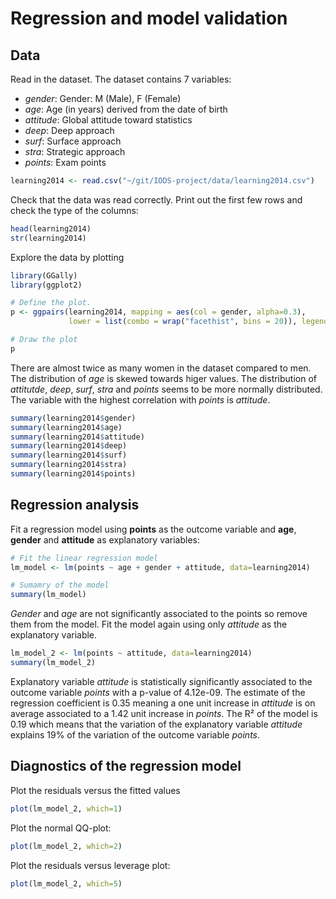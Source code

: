 # Regression and model validation

## Data
Read in the dataset. The dataset contains 7 variables:

* *gender*: Gender: M (Male), F (Female)
* *age*: Age (in years) derived from the date of birth
* *attitude*: Global attitude toward statistics
* *deep*: Deep approach
* *surf*: Surface approach
* *stra*: Strategic approach
* *points*: Exam points

```r
learning2014 <- read.csv("~/git/IODS-project/data/learning2014.csv")
```

Check that the data was read correctly. Print out the first few rows and check the type of the columns:
```r
head(learning2014)
str(learning2014)
```


Explore the data by plotting
```r
library(GGally)
library(ggplot2)

# Define the plot.
p <- ggpairs(learning2014, mapping = aes(col = gender, alpha=0.3), 
             lower = list(combo = wrap("facethist", bins = 20)), legend=1)

# Draw the plot
p

```

There are almost twice as many women in the dataset compared to men. The distribution of *age* is skewed towards higer values. The distribution of *attitutde*, *deep*, *surf*, *stra* and *points* seems to be more normally distributed. The variable with the highest correlation with *points* is *attitude*. 

```r
summary(learning2014$gender)
summary(learning2014$age)
summary(learning2014$attitude)
summary(learning2014$deep)
summary(learning2014$surf)
summary(learning2014$stra)
summary(learning2014$points)

```


##   Regression analysis
Fit a regression model using **points** as the outcome variable and  **age**, **gender** and **attitude** as explanatory variables:

```r
# Fit the linear regression model
lm_model <- lm(points ~ age + gender + attitude, data=learning2014)

# Sumamry of the model
summary(lm_model)

```
*Gender* and *age* are not significantly associated to the points so remove them from the model.
Fit the model again using only *attitude* as the explanatory variable.

```r
lm_model_2 <- lm(points ~ attitude, data=learning2014)
summary(lm_model_2)
```

Explanatory variable *attitude* is statistically significantly associated to the outcome variable *points* with a p-value of 4.12e-09. The estimate of the regression coefficient is 0.35 meaning a one unit increase in *attitude* is on average associated to a 1.42 unit increase in *points*. The R² of the model is 0.19 which means that the variation of the explanatory variable *attitude* explains 19% of the variation of the outcome variable *points*.

## Diagnostics of the regression model
Plot the residuals versus the fitted values 
```r
plot(lm_model_2, which=1)
```

Plot the normal QQ-plot:
```r
plot(lm_model_2, which=2)
```

Plot the residuals versus leverage plot:
```r
plot(lm_model_2, which=5)
```



